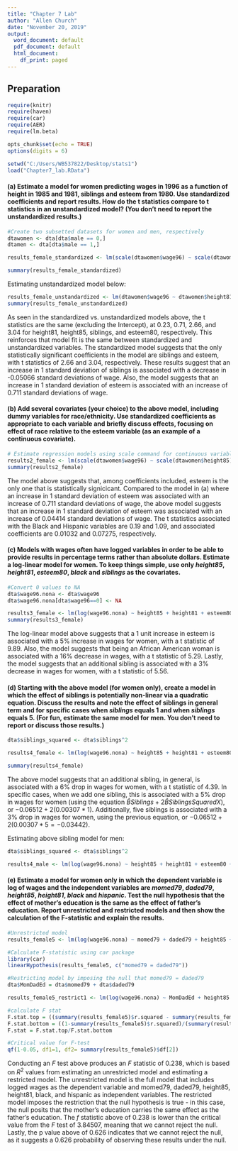 ```yaml
---
title: "Chapter 7 Lab"
author: "Allen Church"
date: "November 20, 2019"
output:
  word_document: default
  pdf_document: default
  html_document:
    df_print: paged
---
```

## Preparation
```r
require(knitr)
require(haven)
require(car)
require(AER)
require(lm.beta)

opts_chunk$set(echo = TRUE)
options(digits = 6)

setwd("C:/Users/WB537822/Desktop/stats1")
load("Chapter7_lab.RData")
```

#### (a) Estimate a model for women predicting wages in 1996 as a function of height in 1985 and 1981, siblings and esteem from 1980.  Use standardized coefficients and report results.  How do the t statistics compare to t statistics in an unstandardized model? (You don't need to report the unstandardized results.)
```r
#Create two subsetted datasets for women and men, respectively
dtawomen <- dta[dta$male == 0,]
dtamen <- dta[dta$male == 1,]

results_female_standardized <- lm(scale(dtawomen$wage96) ~ scale(dtawomen$height81) + scale(dtawomen$height85) + scale(dtawomen$siblings) + scale(dtawomen$esteem80))

summary(results_female_standardized)
```

Estimating unstandardized model below:
```r
results_female_unstandardized <- lm(dtawomen$wage96 ~ dtawomen$height81 + dtawomen$height85 + dtawomen$siblings + dtawomen$esteem80)
summary(results_female_unstandardized)
```
As seen in the standardized vs. unstandardized models above, the t statistics are the same (excluding the Intercept), at 0.23, 0.71, 2.66, and 3.04 for height81, height85, siblings, and esteem80, respectively. This reinforces that model fit is the same between standardized and unstandardized variables. The standardized model suggests that the only statistically significant coefficients in the model are siblings and esteem, with t statistics of 2.66 and 3.04, respectively. These results suggest that an increase in 1 standard deviation of siblings is associated with a decrease in -0.05066 standard deviations of wage. Also, the model suggests that an increase in 1 standard deviation of esteem is associated with an increase of 0.711 standard deviations of wage.

#### (b) Add several covariates (your choice) to the above model, including dummy variables for race/ethnicity.  Use standardized coefficients as appropriate to each variable and briefly discuss effects, focusing on effect of race relative to the esteem variable (as an example of a continuous covariate).
```r
# Estimate regression models using scale command for continuous variables
results2_female <- lm(scale(dtawomen$wage96) ~ scale(dtawomen$height85) + scale(dtawomen$height81) + scale(dtawomen$esteem80) + scale(dtawomen$siblings) + dtawomen$black + dtawomen$hispanic + scale(dtawomen$daded79)+ scale(dtawomen$momed79))
summary(results2_female)
```
The model above suggests that, among coefficients included, esteem is the only one that is statistically signicicant. Compared to the model in (a) where an increase in 1 standard deviation of esteem was associated with an increase of 0.711 standard deviations of wage, the above model suggests that an increase in 1 standard deviation of esteem was associated with an increase of 0.04414 standard deviations of wage. The t statistics associated with the Black and Hispanic variables are 0.19 and 1.09, and associated coefficients are 0.01032 and 0.07275, respectively.

#### (c) Models with wages often have logged variables in order to be able to provide results in percentage terms rather than absolute dollars.  Estimate a log-linear model for women.  To keep things simple, use only *height85*, *height81*, *esteem80*, *black* and *siblings* as the covariates.

```r
#Convert 0 values to NA
dta$wage96.nona <- dta$wage96
dta$wage96.nona[dta$wage96==0] <- NA

results3_female <- lm(log(wage96.nona) ~ height85 + height81 + esteem80 + black + siblings, dta[dta$male == 0,])
summary(results3_female)
```
The log-linear model above suggests that a 1 unit increase in esteem is associated with a 5% increase in wages for women, with a t statistic of 9.89. Also, the model suggests that being an African American woman is associated with a 16% decrease in wages, with a t statistic of 5.29. Lastly, the model suggests that an additional sibling is associated with a 3% decrease in wages for women, with a t statistic of 5.56.

#### (d) Starting with the above model (for women only), create a model in which the effect of siblings is potentially non-linear via a quadratic equation.  Discuss the results and note the effect of siblings in general term and for specific cases when *siblings* equals 1 and when *siblings* equals 5. (For fun, estimate the same model for men.  You don't need to report or discuss those results.)
```r
dta$siblings_squared <- dta$siblings^2

results4_female <- lm(log(wage96.nona) ~ height85 + height81 + esteem80 + black + siblings + siblings_squared, data=dta[dta$male==0,])

summary(results4_female)
```
The above model suggests that an additional sibling, in general, is associated with a 6% drop in wages for women, with a t statistic of 4.39. In specific cases, when we add one sibling, this is associated with a 5% drop in wages for women (using the equation $\hat{B}Siblings + 2\hat{B}SiblingsSquared X$), or $-0.06512 + 2(0.00307 * 1)$. Additionally, five siblings is associated with a 3% drop in wages for women, using the previous equation, or $-0.06512 + 2(0.00307 * 5 = -0.03442)$.

Estimating above sibling model for men:
```r
dta$siblings_squared <- dta$siblings^2

results4_male <- lm(log(wage96.nona) ~ height85 + height81 + esteem80 + black + siblings + siblings_squared, data=dta[dta$male==1,])
```

#### (e) Estimate a model for women only in which the dependent variable is log of wages and the independent variables are *momed79*, *daded79*, *height85*, *height81*, *black* and *hispanic*.  Test the null hypothesis that the effect of mother's education is the same as the effect of father's education.  Report unrestricted and restricted models and then show the calculation of the F-statistic and explain the results.
```r
#Unrestricted model
results_female5 <- lm(log(wage96.nona) ~ momed79 + daded79 + height85 + height81 + black + hispanic, data=dta[dta$male==0,])

#Calculate F-statistic using car package
library(car)
linearHypothesis(results_female5, c("momed79 = daded79"))
```

```r
#Restricting model by imposing the null that momed79 = daded79
dta$MomDadEd = dta$momed79 + dta$daded79

results_female5_restrict1 <- lm(log(wage96.nona) ~ MomDadEd + height85 + height81 + black + hispanic, data = dta[dta$male == 0,])

#calculate F stat
F.stat.top = ((summary(results_female5)$r.squared - summary(results_female5_restrict1)$r.squared)/1)
F.stat.bottom = ((1-summary(results_female5)$r.squared)/(summary(results_female5)$df[2]))
F.stat = F.stat.top/F.stat.bottom

#Critical value for F-test
qf(1-0.05, df1=1, df2= summary(results_female5)$df[2])
```
Conducting an $F$ test above produces an $F$ statistic of 0.238, which is based on $R^2$ values from estimating an unrestricted model and estimating a restricted model. The unrestricted model is the full model that includes logged wages as the dependent variable and momed79, daded79, height85, height81, black, and hispanic as independent variables. The restricted model imposes the restriction that the null hypothesis is true - in this case, the null posits that the mother's education carries the same effect as the father's education. The $f$ statistic above of 0.238 is lower than the critical value from the $F$ test of 3.84507, meaning that we cannot reject the null. Lastly, the p value above of 0.626 indicates that we cannot reject the null, as it suggests a 0.626 probability of observing these results under the null.